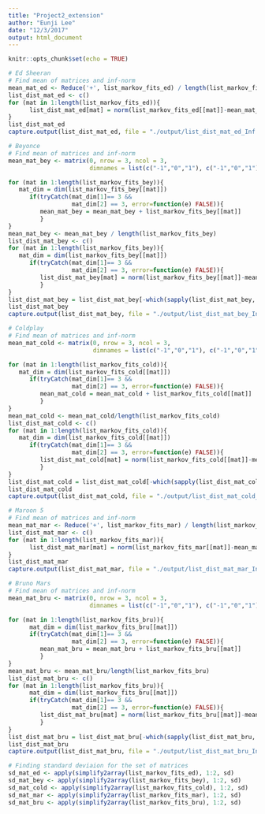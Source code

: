 ```yaml
---
title: "Project2_extension"
author: "Eunji Lee"
date: "12/3/2017"
output: html_document
---
```


```r
knitr::opts_chunk$set(echo = TRUE)
```

```r
# Ed Sheeran
# Find mean of matrices and inf-norm
mean_mat_ed <- Reduce('+', list_markov_fits_ed) / length(list_markov_fits_ed)
list_dist_mat_ed <- c()
for (mat in 1:length(list_markov_fits_ed)){
      list_dist_mat_ed[mat] = norm(list_markov_fits_ed[[mat]]-mean_mat_ed, "I")
}  
list_dist_mat_ed
capture.output(list_dist_mat_ed, file = "./output/list_dist_mat_ed_Inf.txt")

```

```r
# Beyonce
# Find mean of matrices and inf-norm
mean_mat_bey <- matrix(0, nrow = 3, ncol = 3, 
                       dimnames = list(c("-1","0","1"), c("-1","0","1")))

for (mat in 1:length(list_markov_fits_bey)){
   mat_dim = dim(list_markov_fits_bey[[mat]])
      if(tryCatch(mat_dim[1]== 3 && 
                  mat_dim[2] == 3, error=function(e) FALSE)){
         mean_mat_bey = mean_mat_bey + list_markov_fits_bey[[mat]]
         }
}  
mean_mat_bey <- mean_mat_bey / length(list_markov_fits_bey)
list_dist_mat_bey <- c()
for (mat in 1:length(list_markov_fits_bey)){
   mat_dim = dim(list_markov_fits_bey[[mat]])
      if(tryCatch(mat_dim[1]== 3 && 
                  mat_dim[2] == 3, error=function(e) FALSE)){
         list_dist_mat_bey[mat] = norm(list_markov_fits_bey[[mat]]-mean_mat_bey, "I")
         }
}  
list_dist_mat_bey = list_dist_mat_bey[-which(sapply(list_dist_mat_bey, is.na))]
list_dist_mat_bey
capture.output(list_dist_mat_bey, file = "./output/list_dist_mat_bey_Inf.txt")
```

```r
# Coldplay
# Find mean of matrices and inf-norm
mean_mat_cold <- matrix(0, nrow = 3, ncol = 3, 
                        dimnames = list(c("-1","0","1"), c("-1","0","1")))

for (mat in 1:length(list_markov_fits_cold)){
   mat_dim = dim(list_markov_fits_cold[[mat]])
      if(tryCatch(mat_dim[1]== 3 && 
                  mat_dim[2] == 3, error=function(e) FALSE)){
         mean_mat_cold = mean_mat_cold + list_markov_fits_cold[[mat]]
         }
}  
mean_mat_cold <- mean_mat_cold/length(list_markov_fits_cold)
list_dist_mat_cold <- c()
for (mat in 1:length(list_markov_fits_cold)){
   mat_dim = dim(list_markov_fits_cold[[mat]])
      if(tryCatch(mat_dim[1]== 3 && 
                  mat_dim[2] == 3, error=function(e) FALSE)){
         list_dist_mat_cold[mat] = norm(list_markov_fits_cold[[mat]]-mean_mat_cold, "I")
         }
}  
list_dist_mat_cold = list_dist_mat_cold[-which(sapply(list_dist_mat_cold, is.na))]
list_dist_mat_cold
capture.output(list_dist_mat_cold, file = "./output/list_dist_mat_cold_Inf.txt")
```

```r
# Maroon 5
# Find mean of matrices and inf-norm
mean_mat_mar <- Reduce('+', list_markov_fits_mar) / length(list_markov_fits_mar)
list_dist_mat_mar <- c()
for (mat in 1:length(list_markov_fits_mar)){
      list_dist_mat_mar[mat] = norm(list_markov_fits_mar[[mat]]-mean_mat_mar, "I")
}  
list_dist_mat_mar
capture.output(list_dist_mat_mar, file = "./output/list_dist_mat_mar_Inf.txt")
```

```r
# Bruno Mars
# Find mean of matrices and inf-norm
mean_mat_bru <- matrix(0, nrow = 3, ncol = 3, 
                       dimnames = list(c("-1","0","1"), c("-1","0","1")))

for (mat in 1:length(list_markov_fits_bru)){
      mat_dim = dim(list_markov_fits_bru[[mat]])
      if(tryCatch(mat_dim[1]== 3 && 
                  mat_dim[2] == 3, error=function(e) FALSE)){
         mean_mat_bru = mean_mat_bru + list_markov_fits_bru[[mat]]
         }
}  
mean_mat_bru <- mean_mat_bru/length(list_markov_fits_bru)
list_dist_mat_bru <- c()
for (mat in 1:length(list_markov_fits_bru)){
      mat_dim = dim(list_markov_fits_bru[[mat]])
      if(tryCatch(mat_dim[1]== 3 && 
                  mat_dim[2] == 3, error=function(e) FALSE)){
         list_dist_mat_bru[mat] = norm(list_markov_fits_bru[[mat]]-mean_mat_bru, "I")
         }
}  
list_dist_mat_bru = list_dist_mat_bru[-which(sapply(list_dist_mat_bru, is.na))]
list_dist_mat_bru
capture.output(list_dist_mat_bru, file = "./output/list_dist_mat_bru_Inf.txt")
```


```r
# Finding standard deviaion for the set of matrices
sd_mat_ed <- apply(simplify2array(list_markov_fits_ed), 1:2, sd)
sd_mat_bey <- apply(simplify2array(list_markov_fits_bey), 1:2, sd)
sd_mat_cold <- apply(simplify2array(list_markov_fits_cold), 1:2, sd)
sd_mat_mar <- apply(simplify2array(list_markov_fits_mar), 1:2, sd)
sd_mat_bru <- apply(simplify2array(list_markov_fits_bru), 1:2, sd)
```

